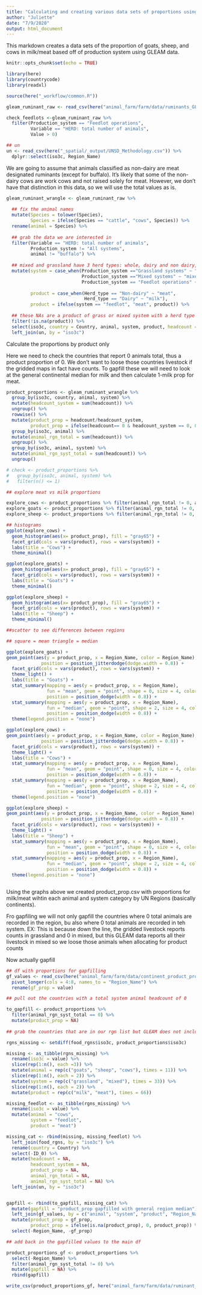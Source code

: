 ```yaml
---
title: "Calculating and creating various data sets of proportions using the GLEAM data"
author: "Juliette"
date: "7/9/2020"
output: html_document
---
```


This markdown creates a data sets of the  proportion of goats, sheep, and cows in milk/meat based off of production system using GLEAM data.


```r
knitr::opts_chunk$set(echo = TRUE)

library(here)
library(countrycode)
library(readxl)

source(here("_workflow/common.R"))

gleam_ruminant_raw <- read_csv(here("animal_farm/farm/data/ruminants_GLEAMi_v2.csv"))

check_feedlots <-gleam_ruminant_raw %>% 
  filter(Production_system == "Feedlot operations",
         Variable == "HERD: total number of animals",
         Value > 0)

## un 
un <- read_csv(here("_spatial/_output/UNSD_Methodology.csv")) %>% 
  dplyr::select(iso3c, Region_Name)
```

We are going to assume that animals classified as non-dairy are meat designated ruminants (except for buffalo). It's likely that some of the non-dairy cows are work cows and not raised solely for meat. However, we don't have that distinction in this data, so we will use the total values as is.

```r

gleam_ruminant_wrangle <- gleam_ruminant_raw %>% 
  
  ## fix the animal names
  mutate(Species = tolower(Species),
         Species = ifelse(Species == "cattle", "cows", Species)) %>% 
  rename(animal = Species) %>% 
  
  ## grab the data we are interested in
  filter(Variable == "HERD: total number of animals",
         Production_system != "All systems",
         animal != "buffalo") %>% 
  
  ## mixed and grassland have 3 herd types: whole, dairy and non dairy, while feedlot systems only have whole for herd type. 
  mutate(system = case_when(Production_system =="Grassland systems" ~ "grassland",
                            Production_system =="Mixed systems" ~ "mixed",
                            Production_system == "Feedlot operations" ~ "feedlot"),
         
         product = case_when(Herd_type == "Non-dairy" ~ "meat",
                             Herd_type == "Dairy" ~ "milk"),
         product = ifelse(system == "feedlot", "meat", product)) %>% 
  
  ## these NAs are a product of grass or mixed system with a herd type of "whole herd", so we need to get rid of them to avoid double counting
  filter(!is.na(product)) %>% 
  select(iso3c, country = Country, animal, system, product, headcount = Value) %>% 
  left_join(un, by = "iso3c")

```


Calculate the proportions by product only

Here we need to check the countries that report 0 animals total, thus a product proportion of 0. We don't want to loose those countries livestock if the gridded maps in fact have counts. To gapfill these we will need to look at the general continental median for milk and then calculate 1-milk prop for meat.

```r

product_proportions <- gleam_ruminant_wrangle %>% 
  group_by(iso3c, country, animal, system) %>% 
  mutate(headcount_system = sum(headcount)) %>% 
  ungroup() %>% 
  rowwise() %>% 
  mutate(product_prop = headcount/headcount_system,
         product_prop = ifelse(headcount== 0 & headcount_system == 0, 0, product_prop)) %>% 
  group_by(iso3c, animal) %>% 
  mutate(animal_rgn_total = sum(headcount)) %>% 
  ungroup() %>% 
  group_by(iso3c, animal, system) %>% 
  mutate(animal_rgn_syst_total = sum(headcount)) %>% 
  ungroup()

# check <- product_proportions %>% 
#   group_by(iso3c, animal, system) %>% 
#   filter(n() <= 1) 

## explore meat vs milk proportions

explore_cows <- product_proportions %>% filter(animal_rgn_total != 0, animal == "cows")
explore_goats <- product_proportions %>% filter(animal_rgn_total != 0, animal == "goats")
explore_sheep <- product_proportions %>% filter(animal_rgn_total != 0, animal == "sheep")

## histograms 
ggplot(explore_cows) +
  geom_histogram(aes(x= product_prop), fill = "gray65") +
  facet_grid(cols = vars(product), rows = vars(system)) +
  labs(title = "Cows") +
  theme_minimal()

ggplot(explore_goats) +
  geom_histogram(aes(x= product_prop), fill = "gray65") +
  facet_grid(cols = vars(product), rows = vars(system)) +
  labs(title = "Goats") +
  theme_minimal()

ggplot(explore_sheep) +
  geom_histogram(aes(x= product_prop), fill = "gray65") +
  facet_grid(cols = vars(product), rows = vars(system)) +
  labs(title = "Sheep") +
  theme_minimal()

##scatter to see differences between regions

## square = mean triangle = median

ggplot(explore_goats) + 
geom_point(aes(y = product_prop, x = Region_Name, color = Region_Name), 
             position = position_jitterdodge(dodge.width = 0.8)) +
  facet_grid(cols = vars(product), rows = vars(system)) +
  theme_light() +
  labs(title = "Goats") +
  stat_summary(mapping = aes(y = product_prop, x = Region_Name),
               fun = "mean", geom = "point", shape = 0, size = 4, color = "black",
               position = position_dodge(width = 0.8)) +
  stat_summary(mapping = aes(y = product_prop, x = Region_Name),
               fun = "median", geom = "point", shape = 2, size = 4, color = "black",
               position = position_dodge(width = 0.8)) + 
  theme(legend.position = "none")

ggplot(explore_cows) + 
geom_point(aes(y = product_prop, x = Region_Name, color = Region_Name), 
             position = position_jitterdodge(dodge.width = 0.8)) +
  facet_grid(cols = vars(product), rows = vars(system)) +
  theme_light() +
  labs(title = "Cows") +
  stat_summary(mapping = aes(y = product_prop, x = Region_Name),
               fun = "mean", geom = "point", shape = 0, size = 4, color = "black",
               position = position_dodge(width = 0.8)) +
  stat_summary(mapping = aes(y = product_prop, x = Region_Name),
               fun = "median", geom = "point", shape = 2, size = 4, color = "black",
               position = position_dodge(width = 0.8)) + 
  theme(legend.position = "none")

ggplot(explore_sheep) + 
geom_point(aes(y = product_prop, x = Region_Name, color = Region_Name), 
             position = position_jitterdodge(dodge.width = 0.8)) +
  facet_grid(cols = vars(product), rows = vars(system)) +
  theme_light() +
  labs(title = "Sheep") +
  stat_summary(mapping = aes(y = product_prop, x = Region_Name),
               fun = "mean", geom = "point", shape = 0, size = 4, color = "black",
               position = position_dodge(width = 0.8)) +
  stat_summary(mapping = aes(y = product_prop, x = Region_Name),
               fun = "median", geom = "point", shape = 2, size = 4, color = "black",
               position = position_dodge(width = 0.8)) + 
  theme(legend.position = "none")



```

Using the graphs above we created product_prop.csv with proportions for milk/meat wihtin each animal and system category by UN Regions (basically continents). 

Fro gapfiling we will not only gapfill the countries where 0 total animals are recorded in the region, bu also where 0 total animals are recorded in teh system. EX: This is because down the line, the gridded livestock reports counts in grassland and 0 in mixed, but this GLEAM data reports all their livestock in mixed so we loose those animals when allocating for product counts

Now actually gapfill
```r

## df with proportions for gapfilling
gf_values <- read_csv(here("animal_farm/farm/data/continent_product_props.csv")) %>% 
  pivot_longer(cols = 4:8, names_to = "Region_Name") %>% 
  rename(gf_prop = value)

## pull out the countries with a total system animal headcount of 0  

to_gapfill <- product_proportions %>% 
  filter(animal_rgn_syst_total == 0) %>% 
  mutate(product_prop = NA)
  
## grab the countries that are in our rgn list but GLEAM does not include; create a line for each of our categories

rgns_missing <- setdiff(food_rgns$iso3c, product_proportions$iso3c)

missing <- as_tibble(rgns_missing) %>% 
  rename(iso3c = value) %>% 
  slice(rep(1:n(), each =3)) %>% 
  mutate(animal = rep(c("goats", "sheep", "cows"), times = 11)) %>% 
  slice(rep(1:n(), each = 2)) %>% 
  mutate(system = rep(c("grassland", "mixed"), times = 33)) %>% 
  slice(rep(1:n(), each = 2)) %>% 
  mutate(product = rep(c("milk", "meat"), times = 66))

missing_feedlot <- as_tibble(rgns_missing) %>% 
  rename(iso3c = value) %>% 
  mutate(animal = "cows",
         system = "feedlot",
         product = "meat")

missing_cat <- rbind(missing, missing_feedlot) %>% 
  left_join(food_rgns, by = "iso3c") %>% 
  rename(country = Country) %>% 
  select(-ID_0) %>% 
  mutate(headcount = NA,
         headcount_system = NA,
         product_prop = NA,
         animal_rgn_total = NA,
         animal_rgn_syst_total = NA) %>% 
  left_join(un, by = "iso3c")


gapfill <- rbind(to_gapfill, missing_cat) %>% 
  mutate(gapfill = "product_prop gapfilled with general region median") %>% 
  left_join(gf_values, by = c("animal", "system", "product", "Region_Name")) %>% 
  mutate(product_prop = gf_prop,
         product_prop = ifelse(is.na(product_prop), 0, product_prop)) %>%  ## these are all feedlots
  select(-Region_Name, -gf_prop)

## add back in the gapfilled values to the main df

product_proportions_gf <- product_proportions %>% 
  select(-Region_Name) %>% 
  filter(animal_rgn_syst_total != 0) %>% 
  mutate(gapfill = NA) %>% 
  rbind(gapfill)

write_csv(product_proportions_gf, here("animal_farm/farm/data/ruminant_product_proportions_gf.csv")) 
```







